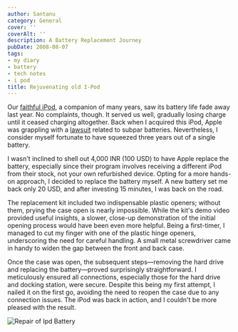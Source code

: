 ```yaml
---
author: Santanu
category: General
cover: ''
coverAlt: ''
description: A Battery Replacement Journey
pubDate: 2008-08-07
tags:
- my diary
- battery
- tech notes
- i pod
title: Rejuvenating old I-Pod
---
```



Our [faithful iPod](http://blog.santm.com/2004/03/got-ipod.html), a companion of many years, saw its battery life fade away last year. No complaints, though. It served us well, gradually losing charge until it ceased charging altogether. Back when I acquired this iPod, Apple was grappling with a [lawsuit](http://www.macobserver.com/article/2005/06/02.11.shtml) related to subpar batteries. Nevertheless, I consider myself fortunate to have squeezed three years out of a single battery.

I wasn't inclined to shell out 4,000 INR (100 USD) to have Apple replace the battery, especially since their program involves receiving a different iPod from their stock, not your own refurbished device. Opting for a more hands-on approach, I decided to replace the battery myself. A new battery set me back only 20 USD, and after investing 15 minutes, I was back on the road.

The replacement kit included two indispensable plastic openers; without them, prying the case open is nearly impossible. While the kit's demo video provided useful insights, a slower, close-up demonstration of the initial opening process would have been even more helpful. Being a first-timer, I managed to cut my finger with one of the plastic hinge openers, underscoring the need for careful handling. A small metal screwdriver came in handy to widen the gap between the front and back case.

Once the case was open, the subsequent steps—removing the hard drive and replacing the battery—proved surprisingly straightforward. I meticulously ensured all connections, especially those for the hard drive and docking station, were secure. Despite this being my first attempt, I nailed it on the first go, avoiding the need to reopen the case due to any connection issues. The iPod was back in action, and I couldn't be more pleased with the result.

<Image src={pic1} alt="Repair of Ipd Battery"/>